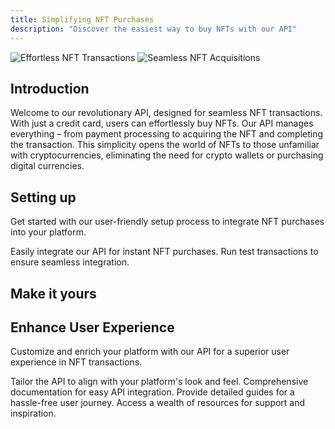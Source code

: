```yaml
---
title: Simplifying NFT Purchases
description: "Discover the easiest way to buy NFTs with our API"
---
```


<img
  className="block dark:hidden"
  src="/images/hero-light.svg"
  alt="Effortless NFT Transactions"
/>
<img
  className="hidden dark:block"
  src="/images/hero-dark.svg"
  alt="Seamless NFT Acquisitions"
/>

## Introduction

Welcome to our revolutionary API, designed for seamless NFT transactions. With just a credit card, users can effortlessly buy NFTs. Our API manages everything – from payment processing to acquiring the NFT and completing the transaction. This simplicity opens the world of NFTs to those unfamiliar with cryptocurrencies, eliminating the need for crypto wallets or purchasing digital currencies.

## Setting up

Get started with our user-friendly setup process to integrate NFT purchases into your platform.

<CardGroup cols={2}>
  <Card
    title="Integrate API"
    icon="pen-to-square"
    href="https://mintlify.com/docs/quickstart"
  >
    Easily integrate our API for instant NFT purchases.
  </Card>
  <Card
    title="Test Transactions"
    icon="image"
    href="https://mintlify.com/docs/development"
  >
    Run test transactions to ensure seamless integration.
  </Card>
</CardGroup>

## Make it yours

## Enhance User Experience

Customize and enrich your platform with our API for a superior user experience in NFT transactions.

<CardGroup cols={2}>
  <Card
    title="Customize Integration"
    icon="palette"
    href="https://mintlify.com/docs/settings/global"
  >
    Tailor the API to align with your platform's look and feel.
  </Card>
  <Card
    title="API Documentation"
    icon="code"
    href="https://mintlify.com/docs/api-playground/openapi"
  >
    Comprehensive documentation for easy API integration.
  </Card>
  <Card
    title="User Guides"
    icon="screwdriver-wrench"
    href="https://mintlify.com/docs/components/accordion"
  >
    Provide detailed guides for a hassle-free user journey.
  </Card>
  <Card
    title="Support Resources"
    icon="stars"
    href="https://mintlify.com/showcase"
  >
    Access a wealth of resources for support and inspiration.
  </Card>
</CardGroup>
